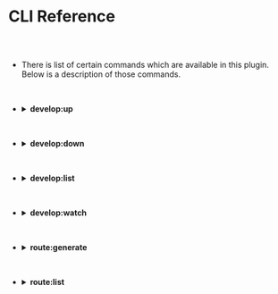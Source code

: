 
<Meta title="Engine Plugin Docs/CLI Reference" />

# CLI Reference

##

<br/>




* There is list of certain commands which are available in this plugin.
  Below is a description of those commands.

<br/>

* <details>
  <summary>
    <strong> develop:up</strong>
  </summary>

  <br/>

  * This command will run the **Plugin Instances** inside your docker.

    In order to run the docker container of all **Plugin Instances** you have created,
    you need to run the below command:

    <br/>

    ```
    node glue develop:up
    ```

    <br/>

  * In order to run a particular **Plugin Instance** you need to run command in the below pattern:

    <br/>

    ```
    node glue develop:up <Instance-Name>
    ```

    <br/>

    For example I have already added **Glue Plugin Postgres** in my app with my instance name as
    postgres. Then in order to only start our postgres instance I need to run following command:

    <br/>

    ```
    node glue develop:up postgres
    ```

    <br/>

    **Note:** Passing instance name is optional. If you don't pass the instance name then, it will
    start running all the instances

  </details>

<br/>

* <details>
  <summary>
    <strong> develop:down</strong>
  </summary>

  <br/>

  * This command will stop running the **Plugin Instances** inside your docker.

    In order to stop the docker container of all **Plugin Instances** you have created,
    you need to run the below command:

    <br/>

    ```
    node glue develop:down
    ```

    <br/>

  * In order to stop a particular **Plugin Instance** you need to run command in the below pattern:

    <br/>

    ```
    node glue develop:down <Instance-Name>
    ```

    <br/>

    For example **Glue Plugin Postgres** is already running in my app with my instance name as
    **postgres**. Then in order to only stop our postgres instance I need to run following command:

    <br/>

    ```
    node glue develop:down postgres
    ```

    <br/>

    **Note:** Passing instance name is optional. If you don't pass the instance name then, it will
    stop all the instances

  </details>

<br/>

* <details>
  <summary>
    <strong> develop:list</strong>
  </summary>

  <br/>

  * This command will show us details of all **Plugin Instances** you have created.

    In order to show the details of all **Plugin Instances** you have created,
    you need to run the below command:

    <br/>

    ```
    node glue develop:list
    ```

    <br/>

  * In order to see the details of a particular **Plugin Instance** you need to run command in the below pattern:

    <br/>

    ```
    node glue develop:list --filter <Instance-Name>
    ```

    <br/>

    For example we need to see details of **Glue Plugin Postgres** which we have already installed in our app with
    our instance name as **postgres**. Then in order to only stop our postgres instance I need to run following
    command:

    <br/>

    ```
    node glue develop:list --filter postgres
    ```

    <br/>

    **Note:** Passing **--filter** is optional.

  </details>

<br/>

* <details>
  <summary>
    <strong> develop:watch</strong>
  </summary>

  <br/>

  * This command will run your applicaion in **watch** mode. Whenever you save changes in your
    plugin instances which have **watch() function** included in them, then this command will
    automatically restart your **instance containers**. 

    It will **watch** for all those plugin instances inside which you have implemented **watch()
    function**.

    The **watch()** function should return an array of strings. Those strings are the **file
    path** upon which your application will run on watch mode.
    
    
    In order to run this command you need to enter the following command:

    <br/>

    ```
    node glue develop:watch
    ```

    <br/>

  </details>

<br/>

* <details>
  <summary>
    <strong> route:generate</strong>
  </summary>

  <br/>

  * This command will generate router file for all the container instances.

    In order to generate router file for all the container instances, you need
    to run the following command.

    <br/>

    ```
    node glue route:generate
    ```

    <br/>

    This command will generate a **default.conf** file, which is your main nginx.conf file. 
    This file will be present at root of your project.

  </details>

<br/>

* <details>
  <summary>
    <strong> route:list</strong>
  </summary>

  <br/>

  * This command will generate list of all the routes available for the interaction
  with the instances you have created.

    In order to generate list of all the routes for all instances, you need
    to run the following command.

    <br/>

    ```
    node glue route:list
    ```

    <br/>

    This will generate list of all routes available.

  </details>

<br/>